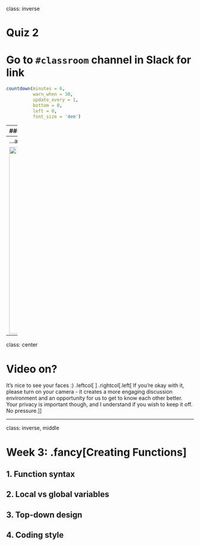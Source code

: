 
class: inverse

# Quiz 2

# Go to `#classroom` channel in Slack for link

```r
countdown(minutes = 6,
          warn_when = 30,
          update_every = 1,
          bottom = 0,
          left = 0,
          font_size = '4em')
```

---
### Thanks for the cute animals:

### Olivia Z., Kyara M., Eliese O., Helena R., David R., Carolyne I., Omar A.

<style>
* {
  box-sizing: border-box;
}
.column {
  float: left;
  width: 16.66%;
  padding: 5px;
}
/* Clearfix (clear floats) */
.row::after {
  content: "";
  clear: both;
  display: table;
}
</style>

<div class="row">
  <div class="column">
    <img src="images/animals/olivia_z.JPG" alt="Snow" style="width:100%">
  </div>
  <div class="column">
    <img src="images/animals/kyara_m.jpg" alt="Forest" style="width:100%">
  </div>
  <div class="column">
    <img src="images/animals/eliese_o.gif" alt="Mountains" style="width:100%">
  </div>
  <div class="column">
    <img src="images/animals/helena_r.jpg" alt="Mountains" style="width:100%">
  </div>
  <div class="column">
    <img src="images/animals/david_r.JPG" alt="Mountains" style="width:100%">
  </div>
  <div class="column">
    <img src="images/animals/carolyne_i.jpg" alt="Mountains" style="width:100%">
  </div>
</div>

---
...and [Alfie the alpaca](https://www.instagram.com/alfie_the_alpaca_in_adelaide/?hl=en): 

<img src="images/animals/omar_a.jpg" width="500px">

---
class: center

# Video on?

It's nice to see your faces :)
.leftcol[
<center>
<img src="images/zoom_video.jpg" width="500px">
</center>
]
.rightcol[.left[
If you're okay with it, please turn on your camera - it creates a more engaging discussion environment and an opportunity for us to get to know each other better. Your privacy is important though, and I understand if you wish to keep it off. No pressure.
]]

---

class: inverse, middle

# Week 3: .fancy[Creating Functions]

## 1. Function syntax
## 2. Local vs global variables
## 3. Top-down design
## 4. Coding style
